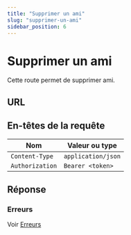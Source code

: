 ```yaml
---
title: "Supprimer un ami"
slug: "supprimer-un-ami"
sidebar_position: 6
---
```



# Supprimer un ami

Cette route permet de supprimer ami.

## URL

<HttpMethod method="DELETE" route="/v1/friendship/friend/:requestId"/>

## En-têtes de la requête

| Nom      |        Valeur ou type                  |
|-----------|------------------------------|
| `Content-Type`     | `application/json`            |
| `Authorization`     | `Bearer <token>`            |


## Réponse


### Erreurs

Voir [Erreurs](../../reponses/errors.mdx)